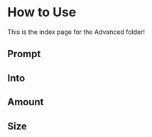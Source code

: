 # How to Use

This is the index page for the Advanced folder!

## Prompt

## Into

## Amount

## Size
